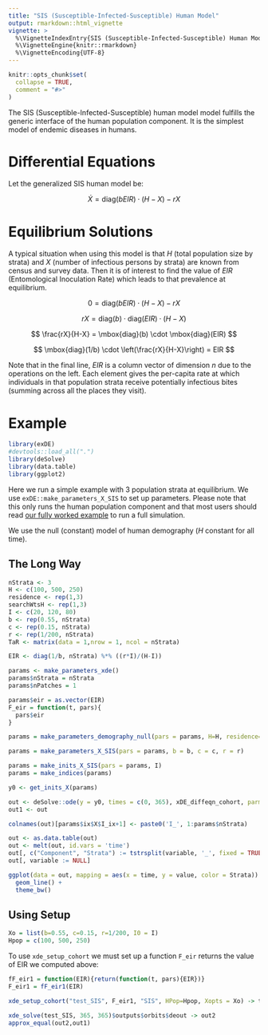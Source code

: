 ```yaml
---
title: "SIS (Susceptible-Infected-Susceptible) Human Model"
output: rmarkdown::html_vignette
vignette: >
  %\VignetteIndexEntry{SIS (Susceptible-Infected-Susceptible) Human Model}
  %\VignetteEngine{knitr::rmarkdown}
  %\VignetteEncoding{UTF-8}
---
```


```r
knitr::opts_chunk$set(
  collapse = TRUE,
  comment = "#>"
)
```

The SIS (Susceptible-Infected-Susceptible) human model model fulfills the generic interface of the human population component. It is the simplest model of endemic diseases in humans.

# Differential Equations

Let the generalized SIS human model be:

$$
\dot{X} = \mbox{diag}(bEIR) \cdot (H-X) - rX
$$

# Equilibrium Solutions

A typical situation when using this model is that $H$ (total population size by strata) and $X$ (number of infectious persons by strata) are known from census and survey data. Then it is of interest to find the value of $EIR$ (Entomological Inoculation Rate) which leads to that prevalence at equilibrium.

$$
0 = \mbox{diag}(bEIR) \cdot (H-X) - rX 
$$

$$ 
rX = \mbox{diag}(b) \cdot \mbox{diag}(EIR) \cdot (H-X) 
$$

$$
\frac{rX}{H-X} = \mbox{diag}(b) \cdot \mbox{diag}(EIR)
$$

$$
\mbox{diag}(1/b) \cdot \left(\frac{rX}{H-X}\right) = EIR
$$

Note that in the final line, $EIR$ is a column vector of dimension $n$ due to the operations on the left. Each element gives the per-capita rate at which individuals in that population strata receive potentially infectious bites (summing across all the places they visit).

# Example

```r
library(exDE)
#devtools::load_all(".")
library(deSolve)
library(data.table)
library(ggplot2)
```

Here we run a simple example with 3 population strata at equilibrium. We use `exDE::make_parameters_X_SIS` to
set up parameters. Please note that this only runs the human population component and that most users should read [our fully worked example](ex_534.html) to run a full simulation.

We use the null (constant) model of human demography ($H$ constant for all time).

## The Long Way

```r
nStrata <- 3
H <- c(100, 500, 250)
residence <- rep(1,3) 
searchWtsH <- rep(1,3) 
I <- c(20, 120, 80)
b <- rep(0.55, nStrata) 
c <- rep(0.15, nStrata) 
r <- rep(1/200, nStrata) 
TaR <- matrix(data = 1,nrow = 1, ncol = nStrata)

EIR <- diag(1/b, nStrata) %*% ((r*I)/(H-I))
```


```r
params <- make_parameters_xde()
params$nStrata = nStrata
params$nPatches = 1 

params$eir = as.vector(EIR)
F_eir = function(t, pars){
  pars$eir
}

params = make_parameters_demography_null(pars = params, H=H, residence=residence, searchWts=searchWtsH, TaR=TaR)

params = make_parameters_X_SIS(pars = params, b = b, c = c, r = r)

params = make_inits_X_SIS(pars = params, I)
params = make_indices(params)
```

```r
y0 <- get_inits_X(params)

out <- deSolve::ode(y = y0, times = c(0, 365), xDE_diffeqn_cohort, parms = params, method = 'lsoda', F_eir = F_eir) 
out1 <- out
```

```r
colnames(out)[params$ix$X$I_ix+1] <- paste0('I_', 1:params$nStrata)

out <- as.data.table(out)
out <- melt(out, id.vars = 'time')
out[, c("Component", "Strata") := tstrsplit(variable, '_', fixed = TRUE)]
out[, variable := NULL]

ggplot(data = out, mapping = aes(x = time, y = value, color = Strata)) +
  geom_line() +
  theme_bw()
```

## Using Setup



```r
Xo = list(b=0.55, c=0.15, r=1/200, I0 = I)
Hpop = c(100, 500, 250)
```


To use `xde_setup_cohort` we must set up a function `F_eir` returns the value of EIR we computed above:  

```r
fF_eir1 = function(EIR){return(function(t, pars){EIR})} 
F_eir1 = fF_eir1(EIR)
```

```r
xde_setup_cohort("test_SIS", F_eir1, "SIS", HPop=Hpop, Xopts = Xo) -> test_SIS
```

```r
xde_solve(test_SIS, 365, 365)$outputs$orbits$deout -> out2
approx_equal(out2,out1)
```
